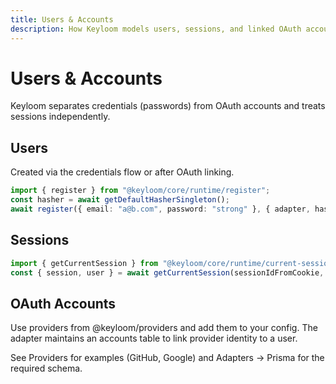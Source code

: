 ```yaml
---
title: Users & Accounts
description: How Keyloom models users, sessions, and linked OAuth accounts.
---
```



# Users & Accounts

Keyloom separates credentials (passwords) from OAuth accounts and treats sessions independently.

## Users
Created via the credentials flow or after OAuth linking.

```ts
import { register } from "@keyloom/core/runtime/register";
const hasher = await getDefaultHasherSingleton();
await register({ email: "a@b.com", password: "strong" }, { adapter, hasher });
```

## Sessions
```ts
import { getCurrentSession } from "@keyloom/core/runtime/current-session";
const { session, user } = await getCurrentSession(sessionIdFromCookie, adapter);
```

## OAuth Accounts
Use providers from @keyloom/providers and add them to your config. The adapter maintains an accounts table to link provider identity to a user.

<Callout>
See Providers for examples (GitHub, Google) and Adapters → Prisma for the required schema.
</Callout>
